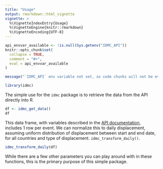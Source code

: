 ```yaml
---
title: "Usage"
output: rmarkdown::html_vignette
vignette: >
  %\VignetteIndexEntry{Usage}
  %\VignetteEngine{knitr::rmarkdown}
  %\VignetteEncoding{UTF-8}
---
```


```r
api_envvar_available <- !is.null(Sys.getenv("IDMC_API"))
knitr::opts_chunk$set(
  collapse = TRUE,
  comment = "#>",
  eval = api_envvar_available
)
```
  
```r
message("`IDMC_API` env variable not set, so code chunks will not be evaluated.")  
```

```r
library(idmc)
```

The simple use for the `idmc` package is to retrieve the data from the
API directly into R.

```r
df <- idmc_get_data()
df
```

This data frame, with variables described in the
[API documentation](https://www.internal-displacement.org/sites/default/files/IDMC_IDU_API_Codebook_14102020.pdf), includes 1 row per event.
We can normalize this to daily displacement, assuming uniform distribution of displacement
between start and end date, for all countries and type of displacement.
`idmc_transform_daily()`.

```r
idmc_transform_daily(df)
```

While there are a few other parameters you can play around with in these functions,
this is the primary purpose of this simple package.
